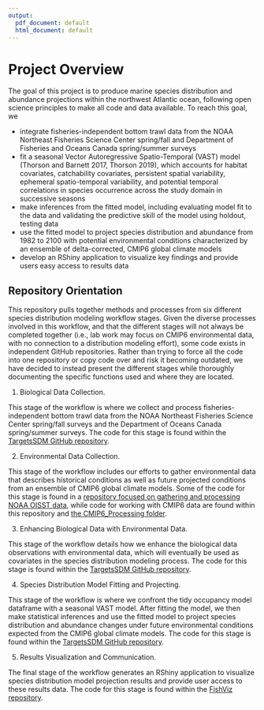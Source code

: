 ```yaml
---
output:
  pdf_document: default
  html_document: default
---
```

# Project Overview {#intro}

The goal of this project is to produce marine species distribution and abundance projections within the northwest Atlantic ocean, following open science principles to make all code and data available. To reach this goal, we

- integrate fisheries-independent bottom trawl data from the NOAA Northeast Fisheries Science Center spring/fall and Department of Fisheries and Oceans Canada spring/summer surveys 
- fit a seasonal Vector Autoregressive Spatio-Temporal (VAST) model (Thorson and Barnett 2017, Thorson 2019), which accounts for habitat covariates, catchability covariates, persistent spatial variability, ephemeral spatio-temporal variability, and potential temporal correlations in species occurrence across the study domain in successive seasons  
- make inferences from the fitted model, including evaluating model fit to the data and validating the predictive skill of the model using holdout, testing data  
- use the fitted model to project species distribution and abundance from 1982 to 2100 with potential environmental conditions characterized by an ensemble of delta-corrected, CMIP6 global climate models  
- develop an RShiny application to visualize key findings and provide users easy access to results data

## Repository Orientation

This repository pulls together methods and processes from six different species distribution modeling workflow stages. Given the diverse processes involved in this workflow, and that the different stages will not always be completed together (i.e., lab work may focus on CMIP6 environmental data, with no connection to a distribution modeling effort), some code exists in independent GitHub repositories. Rather than trying to force all the code into one repository or copy code over and risk it becoming outdated, we have decided to instead present the different stages while thoroughly documenting the specific functions used and where they are located.  

1. Biological Data Collection. 

This stage of the workflow is where we collect and process fisheries-independent bottom trawl data from the NOAA Northeast Fisheries Science Center spring/fall surveys and the Department of Oceans Canada spring/summer surveys. The code for this stage is found within the [TargetsSDM GitHub repository](https://github.com/aallyn/TargetsSDM). 

2. Environmental Data Collection.

This stage of the workflow includes our efforts to gather environmental data that describes historical conditions as well as future projected conditions from an ensemble of CMIP6 global climate models. Some of the code for this stage is found in a [repository focused on gathering and processing NOAA OISST data](https://github.com/adamkemberling/oisst_mainstays), while code for working with CMIP6 data are found within this repository and [the CMIP6_Processing folder](https://github.com/gulfofmaine/sdm_workflow/tree/main/CMIP6_processing).

3. Enhancing Biological Data with Environmental Data. 

This stage of the workflow details how we enhance the biological data observations with environmental data, which will eventually be used as covariates in the species distribution modeling process. The code for this stage is found within the [TargetsSDM GitHub repository](https://github.com/aallyn/TargetsSDM).

4. Species Distribution Model Fitting and Projecting.

This stage of the workflow is where we confront the tidy occupancy model dataframe with a seasonal VAST model. After fitting the model, we then make statistical inferences and use the fitted model to project species distribution and abundance changes under future environmental conditions expected from the CMIP6 global climate models. The code for this stage is found within the [TargetsSDM GitHub repository](https://github.com/aallyn/TargetsSDM).

5. Results Visualization and Communication. 

The final stage of the workflow generates an RShiny application to visualize species distribution model projection results and provide user access to these results data. The code for this stage is found within the [FishViz repository](https://github.com/gulfofmaine/FishVis).
